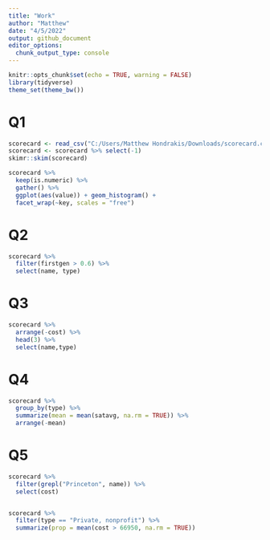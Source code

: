 ```yaml
---
title: "Work"
author: "Matthew"
date: "4/5/2022"
output: github_document
editor_options: 
  chunk_output_type: console
---
```


```r
knitr::opts_chunk$set(echo = TRUE, warning = FALSE)
library(tidyverse)
theme_set(theme_bw())
```

# Q1
```r
scorecard <- read_csv("C:/Users/Matthew Hondrakis/Downloads/scorecard.csv")
scorecard <- scorecard %>% select(-1)
skimr::skim(scorecard)
```


```r
scorecard %>%
  keep(is.numeric) %>% 
  gather() %>% 
  ggplot(aes(value)) + geom_histogram() +
  facet_wrap(~key, scales = "free")
```


# Q2
```r
scorecard %>% 
  filter(firstgen > 0.6) %>% 
  select(name, type)
```


# Q3
```r
scorecard %>% 
  arrange(-cost) %>% 
  head(3) %>% 
  select(name,type)
```


# Q4
```r
scorecard %>% 
  group_by(type) %>% 
  summarize(mean = mean(satavg, na.rm = TRUE)) %>% 
  arrange(-mean)
```


# Q5
```r
scorecard %>% 
  filter(grepl("Princeton", name)) %>% 
  select(cost)


scorecard %>% 
  filter(type == "Private, nonprofit") %>% 
  summarize(prop = mean(cost > 66950, na.rm = TRUE))
```

